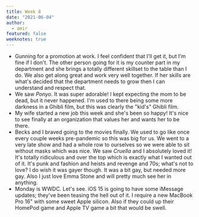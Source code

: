 ```yaml
---
title: Week 8
date: "2021-06-04"
author:
  - amir
featured: false
weeknotes: true
---
```


- Gunning for a promotion at work. I feel confident that I'll get it, but I'm fine if I don't. The other person going for it is my counter part in my department and she brings a totally different skillset to the table than I do. We also get along great and work very well together. If her skills are what's decided that the department needs to grow then I can understand and respect that.
- We saw *Ponyo*. It was super adorable! I kept expecting the mom to be dead, but it never happened. I'm used to there being some more darkness in a Ghibli film, but this was clearly the "kid's" Ghibli film.
- My wife started a new job this week and she's been so happy! It's nice to see finally at an organization that values her and wants her to be there.
- Becks and I braved going to the movies finally. We used to go like once every couple weeks pre-pandemic so this was big for us. We went to a very late show and had a whole row to ourselves so we were able to sit without masks which was nice. We saw *Cruella* and I absolutely loved it! It's totally ridiculous and over the top which is exactly what I wanted out of it. It's punk and fashion and heists and revenge and 70s; what's not to love? I do wish it was gayer though. It was a bit gay, but needed more gay. Also I just love Emma Stone and will pretty much see her in anything.
- Monday is WWDC. Let's see. iOS 15 is going to have some iMessage updates; they've been teasing the hell out of it. I require a new MacBook Pro 16" with some sweet Apple silicon. Also if they could up their HomePod game and Apple TV game a bit that would be swell.

